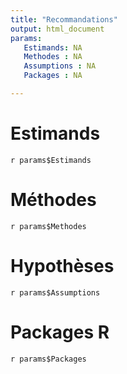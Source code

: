 ```yaml
---
title: "Recommandations"
output: html_document
params:
   Estimands: NA
   Methodes : NA
   Assumptions : NA
   Packages : NA

---
```


# Estimands

`r params$Estimands`

# Méthodes
`r params$Methodes`

# Hypothèses
`r params$Assumptions`

# Packages R
`r params$Packages`


